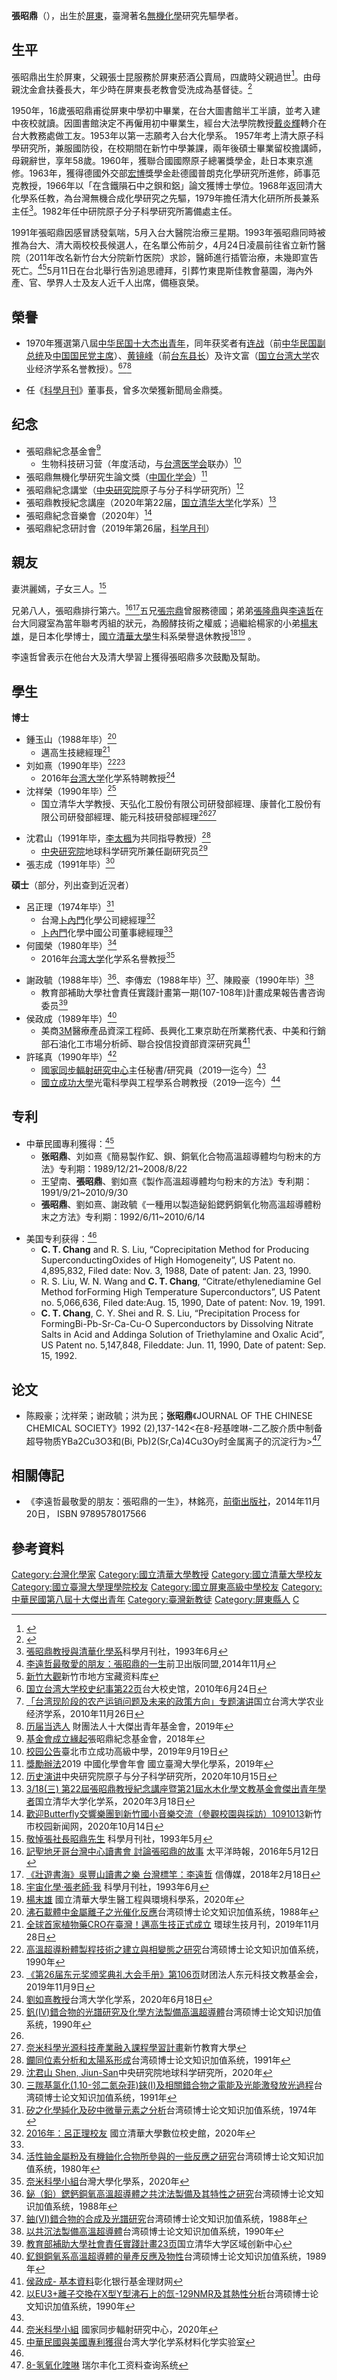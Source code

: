 {{Infobox_Person
| name = 張昭鼎
|image= 
|occupation=
| period =
|birth_name=
| other_names =
| foreign_names =
| english_names = Chang, Chao-Ting
| Sex = 男
|birth_date= 1934年7月8日
|birth_place= {{TWN-JPN}}[[高雄州|高雄州]]屏東
|death_date= {{death date and age|1993|4|24|1934|7|8|df=y}}
|death_place=
| nationality = {{ROC}}
| residence =
|language=
| height =
| weight =
| party =
| religion =
| spouse =
| relatives =
|education=
*[[國立臺灣大學|國立臺灣大學]]化學系<br /><span style="color: blue;">（1957年）</span>
*[[國立清華大學|國立清華大學]]原子科學研究所<br /><span style="color: blue;">（1959年）</span>
*日本原子力研究所研究<br /><span style="color: blue;">（1960年）</span>
*德國[[马克斯·普朗克化学研究所|马克斯·普朗克化学研究所]]化學博士<br /><span style="color: blue;">（1966年）</span>
| past =
*國立清華大學原子科學研究所講師(1959-1963)
*馬克斯·普朗克化學研究所博士後研究(1966-1968)
*國立清華大學化學系副教授(1968-1970)
*國立清華大學化學系教授(1970-1993)
*[[中央研究院原子與分子科學研究所|中央研究院原子與分子科學研究所]]籌備處主任(1982-1993)
| work =
|awards=
}}
'''張昭鼎'''（{{bd|1934年|7月8日|1993年|4月24日|catIdx=C}}），出生於[[屏東縣|屏東]]，臺灣著名[[無機化學|無機化學]]研究先驅學者。

==生平==
張昭鼎出生於屏東，父親張士昆服務於屏東菸酒公賣局，四歲時父親過世<ref>{{Cite web |url=http://www.cctmf.org.tw/90newsletters/news06.html |title=紮根在自己土地上的科學家 王元培 |access-date=2011-12-20 |archive-url=https://web.archive.org/web/20150601011101/http://www.cctmf.org.tw/90newsletters/news06.html |archive-date=2015-06-01 |dead-url=yes }}</ref>。由母親沈金倉扶養長大，年少時在屏東長老教會受洗成為基督徒。<ref>{{Cite web |url=http://www.cctmf.org.tw/about/index.html |title=張昭鼎教授小傳 張昭鼎紀念基金會 |access-date=2011-12-20 |archive-url=https://web.archive.org/web/20111221001115/http://www.cctmf.org.tw/about/index.html |archive-date=2011-12-21 |dead-url=yes }}</ref>

1950年，16歲張昭鼎甫從屏東中學初中畢業，在台大圖書館半工半讀，並考入建中夜校就讀。因圖書館決定不再僱用初中畢業生，經台大法學院教授[[戴炎輝|戴炎輝]]轉介在台大教務處做工友。1953年以第一志願考入台大化學系。 1957年考上清大原子科學研究所，兼服國防役，在校期間在新竹中學兼課，兩年後碩士畢業留校擔講師，母親辭世，享年58歲。1960年，獲聯合國國際原子總署獎學金，赴日本東京進修。1963年，獲得德國外交部[[亚历山大·冯·洪堡|宏博]]獎學金赴德國普朗克化學研究所進修，師事范克教授，1966年以「在含鐵隕石中之鋇和鋁」論文獲博士學位。1968年返回清大化學系任教，為台灣無機合成化學研究之先驅，1979年擔任清大化研所所長兼系主任<ref>[http://resource.blsh.tp.edu.tw/science-i/content/1993/00060282/0010.htm 張昭鼎教授與清華化學系]科學月刊社，1993年6月</ref>。1982年任中研院原子分子科學研究所籌備處主任。

1991年張昭鼎因感冒誘發氣喘，5月入台大醫院治療三星期。1993年張昭鼎同時被推為台大、清大兩校校長候選人，在名單公佈前夕，4月24日凌晨前往省立新竹醫院（2011年改名新竹台大分院新竹医院）求診，醫師進行插管治療，未幾即宣告死亡。<ref>[http://www.avanguard.com.tw/m/2001-1609-652635-1.php 李遠哲最敬愛的朋友：張昭鼎的一生]前卫出版同盟,2014年11月</ref><ref>[https://hccg.culture.tw/home/zh-tw/shinchikushuu/514859 新竹大觀]新竹市地方宝藏资料库</ref>5月11日在台北舉行告別追思禮拜，引葬竹東毘斯佳教會墓園，海內外產、官、學界人士及友人近千人出席，備極哀榮。

==榮譽==
*1970年獲選第八屆[[中华民国十大杰出青年|中华民国十大杰出青年]]，同年获奖者有[[连战|连战]]（前[[中华民国副总统|中华民国副总统]]及[[中国国民党主席|中国国民党主席]]）、[[黄镜峰|黄镜峰]]（前[[台东县长|台东县长]]）及许文富（[[国立台湾大学|国立台湾大学]]农业经济学系名誉教授）。<ref>[https://documentcloud.adobe.com/link/track?uri=urn:aaid:scds:US:d7fa4892-6903-4f96-b603-039c6f327e62 国立台湾大学校史纪事第22页]台大校史馆，2010年6月24日</ref><ref>[http://www.agec.ntu.edu.tw/zh_cn/gallery/991126%E5%9C%8B%E7%AB%8B%E8%87%BA%E7%81%A3%E5%A4%A7%E5%AD%B8%E8%BE%B2%E6%A5%AD%E7%B6%93%E6%BF%9F%E5%AD%B8%E7%B3%BB%E5%90%8D%E8%AD%BD%E6%95%99%E6%8E%88-%E8%A8%B1%E6%96%87%E5%AF%8C%E5%8D%9A%E5%A3%AB%E5%B0%88%E9%A1%8C%E6%BC%94%E8%AC%9B-81049110 「台湾现阶段的农产运销问题及未来的政策方向」专题演讲]国立台湾大学农业经济学系，2010年11月26日</ref><ref>[https://www.persons.org.tw/v/67 历届当选人] {{Wayback|url=https://www.persons.org.tw/v/67 |date=20200904092539 }}財團法人十大傑出青年基金會，2019年</ref>

*任《[[科學月刊|科學月刊]]》董事長，曾多次榮獲新聞局金鼎獎。

==纪念==
*張昭鼎紀念基金會<ref>[http://www.cctmf.org.tw/index.php?p=foundation 基金會成立緣起]張昭鼎紀念基金會，2018年</ref>
**生物科技研习营（年度活动，与[[台湾医学会|台湾医学会]]联办）<ref>[https://www2.cksh.tp.edu.tw/news/%E5%BC%B5%E6%98%AD%E9%BC%8E%E7%B4%80%E5%BF%B5%E5%9F%BA%E9%87%91%E6%9C%83_%E7%94%9F%E7%89%A9%E7%A7%91%E6%8A%80%E7%A0%94%E7%BF%92%E7%87%9F/ 校园公告]臺北市立成功高級中學，2019年9月19日</ref>
*張昭鼎無機化學研究生論文獎（[[中国化学会_(中华民国)|中国化学会]]）<ref>[https://chem2019.ch.ntu.edu.tw/%E7%A0%94%E7%A9%B6%E8%AB%96%E6%96%87%E7%8D%8E/ 獎勵辦法]2019 中國化學會年會 國立臺灣大學化學系，2019年</ref>
*張昭鼎紀念講堂（[[中央研究院|中央研究院]]原子与分子科学研究所）<ref>[https://www.iams.sinica.edu.tw/tw/index.php?link=history&type=s&page=1 历史演讲]中央研究院原子与分子科学研究所，2020年10月15日</ref>
*張昭鼎教授紀念講座（2020年第22届，[[国立清华大学|国立清华大学]]化学系）<ref>[http://www.chem.nthu.edu.tw/p/406-1328-175752,r294.php 3/18(三) 第22屆張昭鼎教授紀念講座暨第21屆水木化學文教基金會傑出青年學者]国立清华大学化学系，2020年3月18日</ref>
*張昭鼎紀念音樂會（2020年）<ref>[https://schnews.hc.edu.tw/schoolnews_detail.aspx?id=164240 歡迎Butterfly交響樂團到新竹國小音樂交流（參觀校園與採訪）1091013]新竹市校园新闻网，2020年10月14日</ref>
*張昭鼎紀念研討會（2019年第26届，[[科学月刊|科学月刊]]）

==親友==
妻洪麗嫣，子女三人。<ref>[http://resource.blsh.tp.edu.tw/science-i/content/1993/00050281/0002.htm 敬悼張社長昭鼎先生] {{Wayback|url=http://resource.blsh.tp.edu.tw/science-i/content/1993/00050281/0002.htm |date=20200708180511 }}科學月刊社，1993年5月</ref>

兄弟八人，張昭鼎排行第六。<ref>[http://www.pacific-times.com/Default.aspx?RC=2&nid=db90f504-798b-4417-b538-acc9e484fd4a 記聖地牙哥台灣中心讀書會 討論張昭鼎的故事] {{Wayback|url=http://www.pacific-times.com/Default.aspx?RC=2&nid=db90f504-798b-4417-b538-acc9e484fd4a |date=20200710235625 }}太平洋時報，2016年5月12日</ref><ref>[https://www.cmmedia.com.tw/home/articles/8276 《壯遊書海》吳豐山讀書之樂 台灣標竿：李遠哲] {{Wayback|url=https://www.cmmedia.com.tw/home/articles/8276 |date=20200708180347 }}信傳媒，2018年2月18日</ref>五兄[[張宗鼎|張宗鼎]]曾服務德國；弟弟[[張隆鼎|張隆鼎]]與[[李遠哲|李遠哲]]在台大同寢室為當年聯考丙組的狀元，為醱酵技術之權威；過繼給楊家的小弟[[楊末雄|楊末雄]]，是日本化學博士，[[國立清華大學|國立清華大學]]生科系榮譽退休教授<ref>[http://resource.blsh.tp.edu.tw/science-i/content/1993/00060282/0014.htm 宇宙化學‧張老師‧我] {{Wayback|url=http://resource.blsh.tp.edu.tw/science-i/content/1993/00060282/0014.htm |date=20200708182020 }}科學月刊社，1993年6月</ref><ref>[http://bmes.site.nthu.edu.tw/p/404-1360-120475.php?Lang=zh-tw 楊末雄] {{Wayback|url=http://bmes.site.nthu.edu.tw/p/404-1360-120475.php?Lang=zh-tw |date=20200710173510 }}國立清華大學生醫工程與環境科學系，2020年</ref>
。

李遠哲曾表示在他台大及清大學習上獲得張昭鼎多次鼓勵及幫助。

==學生==
'''博士'''
{{col-begin}}
{{col-break}}
*鍾玉山（1988年毕）<ref>[https://hdl.handle.net/11296/jzzt32 沸石載體中金屬離子之光催化反應]台湾硕博士论文知识加值系统，1988年</ref>
**邁高生技總經理<ref>[https://www.gbimonthly.com/2019/11/57666/ 全球首家植物藥CRO在臺灣！邁高生技正式成立] {{Wayback|url=https://www.gbimonthly.com/2019/11/57666/ |date=20191129155418 }}環球生技月刊，2019年11月28日</ref>
*刘如熹（1990年毕）<ref>[https://hdl.handle.net/11296/c3qthd 高溫超導粉體製程技術之建立與相變態之研究]台湾硕博士论文知识加值系统，1990年</ref><ref>[https://documentcloud.adobe.com/link/review?uri=urn:aaid:scds:US:f366a3d4-6862-4946-b2b2-177b201a0ffc 《第26届东元奖颁奖典礼大会手册》第106页]财团法人东元科技文教基金会，2019年11月9日</ref>
**2016年[[台湾大学|台湾大学]]化学系特聘教授<ref>[https://www.ch.ntu.edu.tw/member/faculty/rsliu/ 劉如熹教授]台湾大学化学系，2020年6月18日</ref>
*沈祥榮（1990年毕）<ref>[https://hdl.handle.net/11296/m94n94 釩(IV)錯合物的光譜研究及化學方法製備高溫超導體]台湾硕博士论文知识加值系统，1990年</ref>
**国立清华大学教授、天弘化工股份有限公司研發部經理、康普化工股份有限公司研發部經理、能元科技研發部經理<ref name=ri/><ref>[http://www.nhcue.edu.tw/~g9825505/ 奈米科學光源科技產業融入課程學習計畫]新竹教育大學</ref>
{{col-break}}
*沈君山（1991年毕，[[李太楓|李太楓]]为共同指导教授）<ref>[https://hdl.handle.net/11296/4qp52a 鑭同位素分析和太陽系形成]台湾硕博士论文知识加值系统，1991年</ref>
**[[中央研究院|中央研究院]]地球科学研究所兼任副研究员<ref>[http://www.earth.sinica.edu.tw/member/info/95 沈君山 Shen, Jiun-San]中央研究院地球科学研究所，2020年</ref>
*張志成（1991年毕）<ref>[https://hdl.handle.net/11296/24276b 三羰基氯化(1,10-邻二氮杂菲)錸(Ⅰ)及相關錯合物之電能及光能激發放光過程]台湾硕博士论文知识加值系统，1991年</ref>
{{col-end}}

'''碩士'''（部分，列出查到近況者）
{{col-begin}}
{{col-break}}
*呂正理（1974年毕）<ref>[https://hdl.handle.net/11296/xue24g 矽之化學純化及矽中微量元素之分析]台湾硕博士论文知识加值系统，1974年</ref>
**台灣[[卜內門|卜內門]]化學公司總經理<ref name=ln>[http://archives.lib.nthu.edu.tw/history/people/alumni_059.html 2016年：呂正理校友] {{Wayback|url=http://archives.lib.nthu.edu.tw/history/people/alumni_059.html |date=20200224192704 }}國立清華大學數位校史館，2020年</ref>
**[[卜內門|卜內門]]化學中國公司董事總經理<ref name=ln/>
*何國榮（1980年毕）<ref>[https://hdl.handle.net/11296/dmz4h8 活性鈾金屬粉及有機鈾化合物所參與的一些反應之研究]台湾硕博士论文知识加值系统，1980年</ref>
**2016年[[台湾大学|台湾大学]]化学系名譽教授<ref>[https://www.ch.ntu.edu.tw/member/cv/grher 奈米科學小組]台灣大學化學系，2020年</ref>
{{col-break}}
*謝政毓（1988年毕）<ref>[https://hdl.handle.net/11296/fg69v7 鉍（鉛）鍶鈣銅氧高溫超導體之共沈法製備及其特性之研究]台湾硕博士论文知识加值系统，1988年</ref>、李傳宏（1988年毕）<ref>[https://hdl.handle.net/11296/4yxrn6 鈾(Ⅵ)錯合物的合成及光譜研究]台湾硕博士论文知识加值系统，1988年</ref>、陳殿豪（1990年毕）<ref>[https://hdl.handle.net/11296/n32v62 以共沉法製備高溫超導體]台湾硕博士论文知识加值系统，1990年</ref>
**教育部補助大學社會責任實踐計畫第一期(107-108年)計畫成果報告書咨询委员<ref name=ri>[http://ric.site.nthu.edu.tw/var/file/157/1157/img/4101/677570211.pdf 教育部補助大學社會責任實踐計畫23页]国立清华大学区域创新中心</ref>
*侯政成（1989年毕）<ref>[https://hdl.handle.net/11296/a49tx7 釔鋇銅氧系高溫超導體的量產反應及物性]台湾硕博士论文知识加值系统，1989年</ref>
**美商[[3M公司|3M]]醫療產品資深工程師、長興化工東京助在所業務代表、中美和行銷部石油化工市場分析師、聯合投信投資部資深研究員<ref>[https://chbfund.moneydj.com//w/wt/wt03_HM000617.djhtm 侯政成- 基本資料]彰化银行基金理财网</ref>
*許瑤真（1990年毕）<ref>[https://hdl.handle.net/11296/m53ds3 以EU3+離子交換在X型Y型沸石上的氙-129NMR及其熱性分析]台湾硕博士论文知识加值系统，1990年</ref>
**[[國家同步輻射研究中心|國家同步輻射研究中心]]主任秘書/研究員（2019—迄今）<ref name=ns/>
**[[國立成功大學|國立成功大學]]光電科學與工程學系合聘教授（2019—迄今）<ref name=ns>[https://www.nsrrc.org.tw/chinese/personal.aspx?ID=00115&Dept_UID=7&Type=D 奈米科學小組] {{Wayback|url=https://www.nsrrc.org.tw/chinese/personal.aspx?ID=00115&Dept_UID=7&Type=D |date=20201031190935 }}國家同步輻射研究中心，2020年</ref>
{{col-end}}

==专利==
*中華民國專利獲得：<ref name=cn>[https://www.ch.ntu.edu.tw/~rsliu/patents.html 中華民國與美國專利獲得]台湾大学化学系材料化学实验室</ref>
**'''张昭鼎'''、刘如熹《簡易製作釔、鋇、銅氧化合物高溫超導體均勻粉末的方法》专利期：1989/12/21~2008/8/22
**王望南、'''張昭鼎'''、劉如熹《製作高溫超導體均勻粉末的方法》专利期：1991/9/21~2010/9/30
**'''張昭鼎'''、劉如熹、謝政毓《一種用以製造鉍鉛鍶鈣銅氧化物高溫超導體粉末之方法》专利期：1992/6/11~2010/6/14

*美国专利获得：<ref name=cn/>
**'''C. T. Chang''' and R. S. Liu, “Coprecipitation Method for Producing SuperconductingOxides of High Homogeneity”, US Patent no. 4,895,832, Filed date: Nov. 3, 1988, Date of patent: Jan. 23, 1990.
**R. S. Liu, W. N. Wang and '''C. T. Chang''', “Citrate/ethylenediamine Gel Method forForming High Temperature Superconductors”, US Patent no. 5,066,636, Filed date:Aug. 15, 1990, Date of patent: Nov. 19, 1991.
**'''C. T. Chang''', C. Y. Shei and R. S. Liu, “Precipitation Process for FormingBi-Pb-Sr-Ca-Cu-O Superconductors by Dissolving Nitrate Salts in Acid and Addinga Solution of Triethylamine and Oxalic Acid”, US Patent no. 5,147,848, Fileddate: Jun. 11, 1990, Date of patent: Sep. 15, 1992.

==论文==
*陈殿豪；沈祥荣；谢政毓；洪为民；'''张昭鼎'''《JOURNAL OF THE CHINESE CHEMICAL SOCIETY》1992 (2),137-142<在8-羟基喹啉-二乙胺介质中制备超导物质YBa2Cu3O3和(Bi, Pb)2(Sr,Ca)4Cu3Oy时金属离子的沉淀行为><ref>[http://www.ts007.com/ShowProduct.asp?id=4287 8-氢氧化喹啉] {{Wayback|url=http://www.ts007.com/ShowProduct.asp?id=4287 |date=20190130170803 }}瑞尔丰化工资料查询系统</ref>

==相關傳記==
*《李遠哲最敬愛的朋友：張昭鼎的一生》，林銘亮，[[前衛出版社|前衛出版社]]，2014年11月20日， ISBN 9789578017566

==參考資料==
{{reflist|2}}

{{中華民國第一屆至第十屆十大傑出青年}}
{{Authority control}}

{{DEFAULTSORT:Zhang張}}
[[Category:台灣化學家|Category:台灣化學家]]
[[Category:國立清華大學教授|Category:國立清華大學教授]]
[[Category:國立清華大學校友|Category:國立清華大學校友]]
[[Category:國立臺灣大學理學院校友|Category:國立臺灣大學理學院校友]]
[[Category:國立屏東高級中學校友|Category:國立屏東高級中學校友]]
[[Category:中華民國第八屆十大傑出青年|Category:中華民國第八屆十大傑出青年]]
[[Category:臺灣新教徒|Category:臺灣新教徒]]
[[Category:屏東縣人|Category:屏東縣人]]
[[Category:张姓|C]]